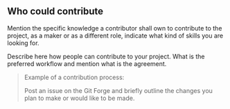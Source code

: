 ## Who could contribute

Mention the specific knowledge a contributor shall own to contribute to the project, as a maker or as a different role, indicate what kind of skills you are looking for.

Describe here how people can contribute to your project. What is the preferred workflow and mention what is the agreement.

> Example of a contribution process:
>
> Post an issue on the Git Forge and briefly outline the changes you plan to make or would like to be made.
